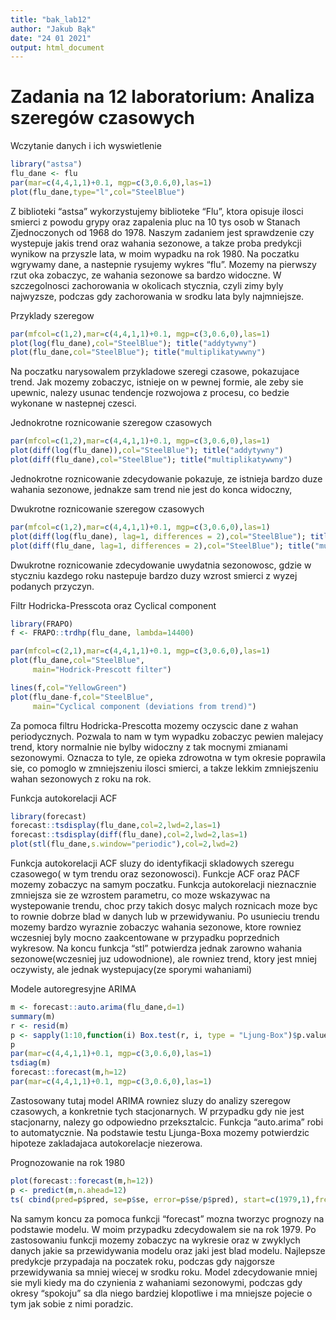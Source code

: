 ---
title: "bak_lab12"
author: "Jakub Bąk"
date: "24 01 2021"
output: html_document
---

Zadania na 12 laboratorium: Analiza szeregów czasowych
======================================================

Wczytanie danych i ich wyswietlenie

```{r}
library("astsa")
flu_dane <- flu
par(mar=c(4,4,1,1)+0.1, mgp=c(3,0.6,0),las=1)
plot(flu_dane,type="l",col="SteelBlue")
```

Z biblioteki "astsa" wykorzystujemy biblioteke "Flu", ktora opisuje ilosci smierci z powodu grypy oraz zapalenia pluc na 10 tys osob w Stanach Zjednoczonych od 1968 do 1978. Naszym zadaniem jest sprawdzenie czy wystepuje jakis trend oraz wahania sezonowe, a takze proba predykcji wynikow na przyszle lata, w moim wypadku na rok 1980. Na poczatku wgrywamy dane, a nastepnie rysujemy wykres "flu". Mozemy na pierwszy rzut oka zobaczyc, ze wahania sezonowe sa bardzo widoczne. W szczegolnosci zachorowania w okolicach stycznia, czyli zimy byly najwyzsze, podczas gdy zachorowania w srodku lata byly najmniejsze.

Przyklady szeregow

```{r}
par(mfcol=c(1,2),mar=c(4,4,1,1)+0.1, mgp=c(3,0.6,0),las=1)
plot(log(flu_dane),col="SteelBlue"); title("addytywny")
plot(flu_dane,col="SteelBlue"); title("multiplikatywwny")
```

Na poczatku narysowalem przykladowe szeregi czasowe, pokazujace trend. Jak mozemy zobaczyc, istnieje on w pewnej formie, ale zeby sie upewnic, nalezy usunac tendencje rozwojowa z procesu, co bedzie wykonane w nastepnej czesci.

Jednokrotne roznicowanie szeregow czasowych

```{r}
par(mfcol=c(1,2),mar=c(4,4,1,1)+0.1, mgp=c(3,0.6,0),las=1)
plot(diff(log(flu_dane)),col="SteelBlue"); title("addytywny")
plot(diff(flu_dane),col="SteelBlue"); title("multiplikatywwny")
```

Jednokrotne roznicowanie zdecydowanie pokazuje, ze istnieja bardzo duze wahania sezonowe, jednakze sam trend nie jest do konca widoczny,

Dwukrotne roznicowanie szeregow czasowych

```{r}
par(mfcol=c(1,2),mar=c(4,4,1,1)+0.1, mgp=c(3,0.6,0),las=1)
plot(diff(log(flu_dane), lag=1, differences = 2),col="SteelBlue"); title("addytywny")
plot(diff(flu_dane, lag=1, differences = 2),col="SteelBlue"); title("multiplikatywwny")
```

Dwukrotne roznicowanie zdecydowanie uwydatnia sezonowosc, gdzie w styczniu kazdego roku nastepuje bardzo duzy wzrost smierci z wyzej podanych przyczyn.

Filtr Hodricka-Presscota oraz Cyclical component

```{r}
library(FRAPO)
f <- FRAPO::trdhp(flu_dane, lambda=14400)

par(mfcol=c(2,1),mar=c(4,4,1,1)+0.1, mgp=c(3,0.6,0),las=1)
plot(flu_dane,col="SteelBlue",
     main="Hodrick-Prescott filter")

lines(f,col="YellowGreen")
plot(flu_dane-f,col="SteelBlue",
     main="Cyclical component (deviations from trend)")
```

Za pomoca filtru Hodricka-Prescotta mozemy oczyscic dane  z wahan periodycznych. Pozwala to nam w tym wypadku zobaczyc pewien malejacy trend, ktory normalnie nie bylby widoczny z tak mocnymi zmianami sezonowymi. Oznacza to tyle, ze opieka zdrowotna w tym okresie poprawila sie, co pomoglo w zmniejszeniu ilosci smierci, a takze lekkim zmniejszeniu wahan sezonowych z roku na rok.

Funkcja autokorelacji ACF

```{r}
library(forecast)
forecast::tsdisplay(flu_dane,col=2,lwd=2,las=1)
forecast::tsdisplay(diff(flu_dane),col=2,lwd=2,las=1)
plot(stl(flu_dane,s.window="periodic"),col=2,lwd=2)
```

Funkcja autokorelacji ACF sluzy do identyfikacji skladowych szeregu czasowego( w tym trendu oraz sezonowosci). Funkcje ACF oraz PACF mozemy zobaczyc na samym poczatku. Funkcja autokorelacji nieznacznie zmniejsza sie ze wzrostem parametru, co moze wskazywac na wystepowanie trendu, choc przy takich dosyc malych roznicach moze byc to rownie dobrze blad w danych lub w przewidywaniu. Po usunieciu trendu mozemy bardzo wyraznie zobaczyc wahania sezonowe, ktore rowniez wczesniej byly mocno zaakcentowane w przypadku poprzednich wykresow. Na koncu funkcja "stl" potwierdza jednak zarowno wahania sezonowe(wczesniej juz udowodnione), ale rowniez trend, ktory jest mniej oczywisty, ale jednak wystepujacy(ze sporymi wahaniami)

Modele autoregresyjne ARIMA

```{r}
m <- forecast::auto.arima(flu_dane,d=1)
summary(m)
r <- resid(m)
p <- sapply(1:10,function(i) Box.test(r, i, type = "Ljung-Box")$p.value)
p
par(mar=c(4,4,1,1)+0.1, mgp=c(3,0.6,0),las=1)
tsdiag(m)
forecast::forecast(m,h=12)
par(mar=c(4,4,1,1)+0.1, mgp=c(3,0.6,0),las=1)
```

Zastosowany tutaj model ARIMA rowniez sluzy do analizy szeregow czasowych, a konkretnie tych stacjonarnych. W przypadku gdy nie jest stacjonarny, nalezy go odpowiedno przeksztalcic. Funkcja "auto.arima" robi to automatycznie. Na podstawie testu Ljunga-Boxa mozemy potwierdzic hipoteze zakladajaca autokorelacje niezerowa.

Prognozowanie na rok 1980

```{r}
plot(forecast::forecast(m,h=12))
p <- predict(m,n.ahead=12)
ts( cbind(pred=p$pred, se=p$se, error=p$se/p$pred), start=c(1979,1),freq=12)
```

Na samym koncu za pomoca funkcji "forecast" mozna tworzyc prognozy na podstawie modelu. W moim przypadku zdecydowalem sie na rok 1979. Po zastosowaniu funkcji mozemy zobaczyc na wykresie oraz w zwyklych danych jakie sa przewidywania modelu oraz jaki jest blad modelu. Najlepsze predykcje przypadaja na poczatek roku, podczas gdy najgorsze przewidywania sa mniej wiecej w srodku roku. Model zdecydowanie mniej sie myli kiedy ma do czynienia z wahaniami sezonowymi, podczas gdy okresy "spokoju" sa dla niego bardziej klopotliwe i ma mniejsze pojecie o tym jak sobie z nimi poradzic. 